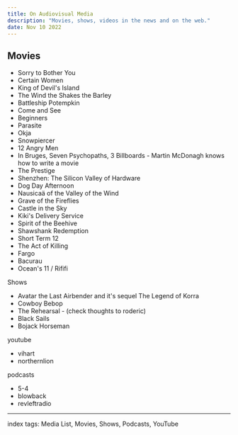 ```yaml
---
title: On Audiovisual Media
description: "Movies, shows, videos in the news and on the web."
date: Nov 10 2022
---
```


## Movies
- Sorry to Bother You
- Certain Women
- King of Devil's Island
- The Wind the Shakes the Barley
- Battleship Potempkin
- Come and See
- Beginners
- Parasite
- Okja
- Snowpiercer
- 12 Angry Men
- In Bruges, Seven Psychopaths, 3 Billboards - Martin McDonagh knows how to write a movie
- The Prestige
- Shenzhen: The Silicon Valley of Hardware
- Dog Day Afternoon
- Nausicaä of the Valley of the Wind
- Grave of the Fireflies
- Castle in the Sky
- Kiki's Delivery Service
- Spirit of the Beehive
- Shawshank Redemption
- Short Term 12
- The Act of Killing
- Fargo
- Bacurau
- Ocean's 11 / Rififi

Shows
- Avatar the Last Airbender and it's sequel The Legend of Korra
- Cowboy Bebop
- The Rehearsal - (check thoughts to roderic)
- Black Sails
- Bojack Horseman

youtube
- vihart
- northernlion

podcasts
- 5-4
- blowback
- revleftradio

---

index tags: Media List, Movies, Shows, Podcasts, YouTube